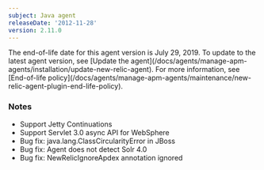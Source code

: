 ```yaml
---
subject: Java agent
releaseDate: '2012-11-28'
version: 2.11.0
---
```


<Callout variant="important">
  The end-of-life date for this agent version is July 29, 2019. To update to the latest agent version, see [Update the agent](/docs/agents/manage-apm-agents/installation/update-new-relic-agent). For more information, see [End-of-life policy](/docs/agents/manage-apm-agents/maintenance/new-relic-agent-plugin-end-life-policy).
</Callout>

### Notes

* Support Jetty Continuations
* Support Servlet 3.0 async API for WebSphere
* Bug fix: java.lang.ClassCircularityError in JBoss
* Bug fix: Agent does not detect Solr 4.0
* Bug fix: NewRelicIgnoreApdex annotation ignored
